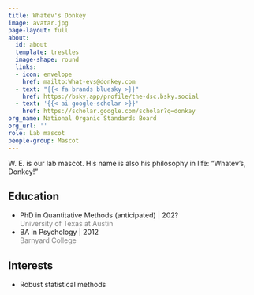```yaml
---
title: Whatev's Donkey
image: avatar.jpg
page-layout: full
about:
  id: about
  template: trestles
  image-shape: round
  links:
  - icon: envelope
    href: mailto:What-evs@donkey.com
  - text: "{{< fa brands bluesky >}}"
    href: https://bsky.app/profile/the-dsc.bsky.social
  - text: '{{< ai google-scholar >}}'
    href: https://scholar.google.com/scholar?q=donkey
org_name: National Organic Standards Board
org_url: ''
role: Lab mascot
people-group: Mascot
---
```


:::::{#about}

W. E. is our lab mascot. His name is also his philosophy in life: "Whatev's, Donkey!"

::::{.grid}

::: {.g-col-6}

## Education

- PhD in Quantitative Methods (anticipated) | 202? <br> [University of Texas at Austin]{style='color:gray;'}
- BA in Psychology | 2012 <br> [Barnyard College]{style='color:gray;'}

:::

::: {.g-col-6}

## Interests

- Robust statistical methods

:::

::::

:::::
